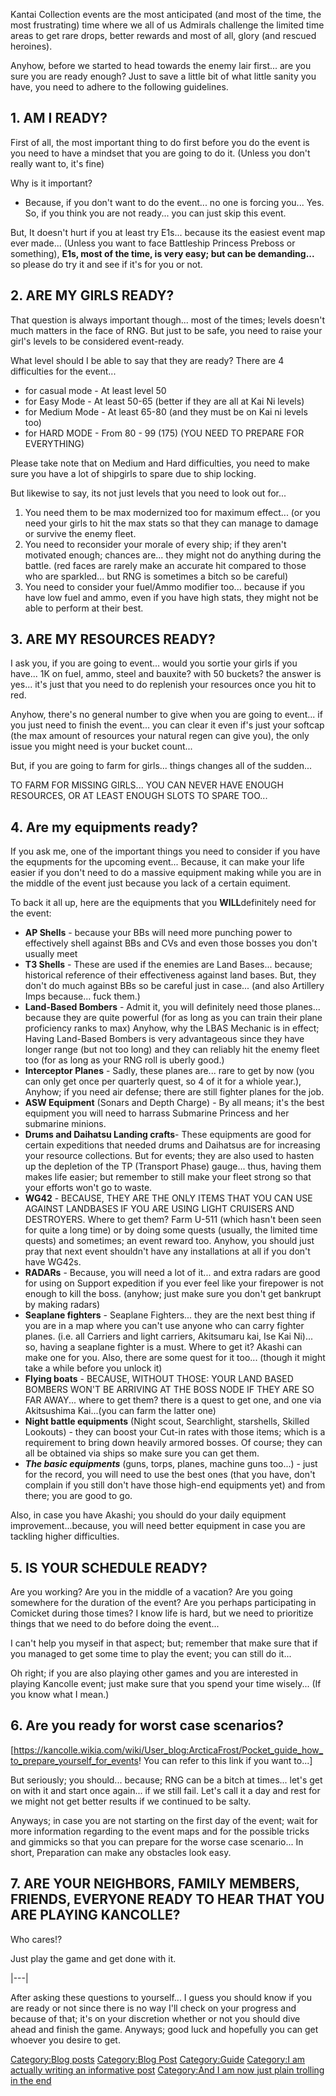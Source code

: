 Kantai Collection events are the most anticipated (and most of the time, the most frustrating) time where we all of us Admirals challenge the limited time areas to get rare drops, better rewards and most of all, glory (and rescued heroines).


Anyhow, before we started to head towards the enemy lair first... are you sure you are ready enough? Just to save a little bit of what little sanity you have, you need to adhere to the following guidelines.





==1. AM I READY?==
First of all, the most important thing to do first before you do the event is you need to have a mindset that you are going to do it. (Unless you don't really want to, it's fine)




Why is it important?

*Because, if you don't want to do the event... no one is forcing you... Yes. So, if you think you are not ready... you can just skip this event.





But, It doesn't hurt if you at least try E1s... because its the easiest event map ever made... (Unless you want to face Battleship Princess Preboss or something), '''E1s, most of the time, is very easy; but can be demanding...''' so please do try it and see if it's for you or not.





==2. ARE MY GIRLS READY?==
That question is always important though... most of the times; levels doesn't much matters in the face of RNG. But just to be safe, you need to raise your girl's levels to be considered event-ready.





What level should I be able to say that they are ready?
There are 4 difficulties for the event...

*for casual mode - At least level 50
*for Easy Mode - At least 50-65 (better if they are all at Kai Ni levels)
*for Medium Mode - At least 65-80 (and they must be on Kai ni levels too)
*for HARD MODE - From 80 - 99 (175) (YOU NEED TO PREPARE FOR EVERYTHING)



Please take note that on Medium and Hard difficulties, you need to make sure you have a lot of shipgirls to spare due to ship locking.


But likewise to say, its not just levels that you need to look out for...

#You need them to be max modernized too for maximum effect... (or you need your girls to hit the max stats so that they can manage to damage or survive the enemy fleet.
#You need to reconsider your morale of every ship; if they aren't motivated enough; chances are... they might not do anything during the battle. (red faces are rarely make an accurate hit compared to those who are sparkled... but RNG is sometimes a bitch so be careful)
#You need to consider your fuel/Ammo modifier too... because if you have low fuel and ammo, even if you have high stats, they might not be able to perform at their best.





==3. ARE MY RESOURCES READY?==
I ask you, if you are going to event... would you sortie your girls if you have... 1K on fuel, ammo, steel and bauxite? with 50 buckets? the answer is yes... it's just that you need to do replenish your resources once you hit to red.




Anyhow, there's no general number to give when you are going to event... if you just need to finish the event... you can clear it even if's just your softcap (the max amount of resources your natural regen can give you), the only issue you might need is your bucket count...




But, if you are going to farm for girls... things changes all of the sudden...


TO FARM FOR MISSING GIRLS... YOU CAN NEVER HAVE ENOUGH RESOURCES, OR AT LEAST ENOUGH SLOTS TO SPARE TOO...




==4. Are my equipments ready?==
If you ask me, one of the important things you need to consider if you have the equpments for the upcoming event... Because, it can make your life easier if you don't need to do a massive equipment making while you are in the middle of the event just because you lack of a certain equiment.


To back it all up, here are the equipments that you '''WILL '''definitely need for the event:
*'''AP Shells''' - because your BBs will need more punching power to effectively shell against BBs and CVs and even those bosses you don't usually meet
*'''T3 Shells''' - These are used if the enemies are Land Bases... because; historical reference of their effectiveness against land bases. But, they don't do much against BBs so be careful just in case... (and also Artillery Imps because... fuck them.)
*'''Land-Based Bombers''' - Admit it, you will definitely need those planes... because they are quite powerful (for as long as you can train their plane proficiency ranks to max) Anyhow, why the LBAS Mechanic is in effect; Having Land-Based Bombers is very advantageous since they have longer range (but not too long) and they can reliably hit the enemy fleet too (for as long as your RNG roll is uberly good.)
*'''Interceptor Planes''' - Sadly, these planes are... rare to get by now (you can only get once per quarterly quest, so 4 of it for a whiole year.), Anyhow; if you need air defense; there are still fighter planes for the job.
*'''ASW Equipment''' (Sonars and Depth Charge) - By all means; it's the best equipment you will need to harrass Submarine Princess and her submarine minions.
*'''Drums and Daihatsu Landing crafts '''- These equipments are good for certain expeditions that needed drums and Daihatsus are for increasing your resource collections. But for events; they are also used to hasten up the depletion of the TP (Transport Phase) gauge... thus, having them makes life easier; but remember to still make your fleet strong so that your efforts won't go to waste.
*'''WG42''' - BECAUSE, THEY ARE THE ONLY ITEMS THAT YOU CAN USE AGAINST LANDBASES IF YOU ARE USING LIGHT CRUISERS AND DESTROYERS. Where to get them? Farm U-511 (which hasn't been seen for quite a long time) or by doing some quests (usually, the limited time quests) and sometimes; an event reward too. Anyhow, you should just pray that next event shouldn't have any installations at all if you don't have WG42s.
*'''RADARs''' - Because, you will need a lot of it... and extra radars are good for using on Support expedition if you ever feel like your firepower is not enough to kill the boss. (anyhow; just make sure you don't get bankrupt by making radars)
*'''Seaplane fighters''' - Seaplane Fighters... they are the next best thing if you are in a map where you can't use anyone who can carry fighter planes. (i.e. all Carriers and light carriers, Akitsumaru kai, Ise Kai Ni)... so, having a seaplane fighter is a must. Where to get it? Akashi can make one for you. Also, there are some quest for it too... (though it might take a while before you unlock it)
*'''Flying boats''' - BECAUSE, WITHOUT THOSE: YOUR LAND BASED BOMBERS WON'T BE ARRIVING AT THE BOSS NODE IF THEY ARE SO FAR AWAY... where to get them? there is a quest to get one, and one via Akitsushima Kai...(you can farm the latter one)
*'''Night battle equipments''' (Night scout, Searchlight, starshells, Skilled Lookouts) - they can boost your Cut-in rates with those items; which is a requirement to bring down heavily armored bosses. Of course; they can all be obtained via ships so make sure you can get them.
*'''''The basic equipments''''' (guns, torps, planes, machine guns too...) - just for the record, you will need to use the best ones (that you have, don't complain if you still don't have those high-end equipments yet) and from there; you are good to go.



Also, in case you have Akashi; you should do your daily equipment improvement...because, you will need better equipment in case you are tackling higher difficulties.






==5. IS YOUR SCHEDULE READY?==
Are you working? Are you in the middle of a vacation? Are you going somewhere for the duration of the event? Are you perhaps participating in Comicket during those times? I know life is hard, but we need to prioritize things that we need to do before doing the event...




I can't help you myseif in that aspect; but; remember that make sure that if you managed to get some time to play the event; you can still do it...




Oh right; if you are also playing other games and you are interested in playing Kancolle event; just make sure that you spend your time wisely... (If you know what I mean.)






==6. Are you ready for worst case scenarios?==
[https://kancolle.wikia.com/wiki/User_blog:ArcticaFrost/Pocket_guide_how_to_prepare_yourself_for_events! You can refer to this link if you want to...]




But seriously; you should... because; RNG can be a bitch at times... let's get on with it and start once again... if we still fail. Let's call it a day and rest for we might not get better results if we continued to be salty.




Anyways; in case you are not starting on the first day of the event; wait for more information regarding to the event maps and for the possible tricks and gimmicks so that you can prepare for the worse case scenario... In short, Preparation can make any obstacles look easy.






==7. ARE YOUR NEIGHBORS, FAMILY MEMBERS, FRIENDS, EVERYONE READY TO HEAR THAT YOU ARE PLAYING KANCOLLE?==
Who cares!?




Just play the game and get done with it.







<p style="text-align: center;">|---|</p>

<p style="text-align: center;">
</p>

After asking these questions to yourself... I guess you should know if you are ready or not since there is no way I'll check on your progress and because of that; it's on your discretion whether or not you should dive ahead and finish the game. Anyways; good luck and hopefully you can get whoever you desire to get.
[[Category:Blog posts]]
[[Category:Blog Post]]
[[Category:Guide]]
[[Category:I am actually writing an informative post]]
[[Category:And I am now just plain trolling in the end]]